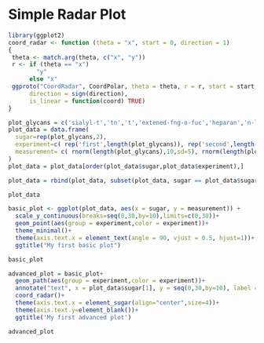 # Simple Radar Plot

```r
library(ggplot2)
coord_radar <- function (theta = "x", start = 0, direction = 1) 
{
 theta <- match.arg(theta, c("x", "y"))
 r <- if (theta == "x") 
        "y"
      else "x"
 ggproto("CoordRadar", CoordPolar, theta = theta, r = r, start = start, 
      direction = sign(direction),
      is_linear = function(coord) TRUE)
}
```


```r
plot_glycans = c('sialyl-t','tn','t','extened-fng-o-fuc','heparan','n-linked-sialyl-tetraantennary')
plot_data = data.frame(
  sugar=rep(plot_glycans,2),
  experiment=c( rep('first',length(plot_glycans)), rep('second',length(plot_glycans)) ),
  measurement= c( rnorm(length(plot_glycans),10,sd=5), rnorm(length(plot_glycans),20,sd=5))
)
plot_data = plot_data[order(plot_data$sugar,plot_data$experiment),] 

plot_data = rbind(plot_data, subset(plot_data, sugar == plot_data$sugar[1] ))

plot_data
```
```r
basic_plot <- ggplot(plot_data, aes(x = sugar, y = measurement)) + 
  scale_y_continuous(breaks=seq(0,30,by=10),limits=c(0,30))+
  geom_point(aes(group = experiment,color = experiment))+
  theme_minimal()+
  theme(axis.text.x = element_text(angle = 90, vjust = 0.5, hjust=1))+
  ggtitle("My first basic plot")

basic_plot
```

```r
advanced_plot = basic_plot+
  geom_path(aes(group = experiment,color = experiment))+
  annotate("text", x = plot_data$sugar[1], y = seq(0,30,by=10), label = seq(0,30,by=10), hjust = 1)+
  coord_radar()+
  theme(axis.text.x = element_sugar(align="center",size=4))+
  theme(axis.text.y=element_blank())+
  ggtitle('My first advanced plot')

advanced_plot
```
